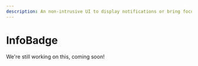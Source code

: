 ---
description: An non-intrusive UI to display notifications or bring focus to an area
---

# InfoBadge

We're still working on this, coming soon!


